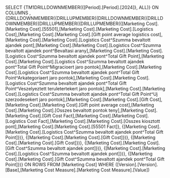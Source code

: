 SELECT {TM1DRILLDOWNMEMBER({[Period].[Period].[2024]}, ALL)} ON COLUMNS , {DRILLDOWNMEMBER({DRILLUPMEMBER({DRILLDOWNMEMBER({DRILLDOWNMEMBER({DRILLUPMEMBER({DRILLUPMEMBER({[Marketing Cost].[Marketing Cost].[55501],[Marketing Cost].[Marketing Cost].[Logistics Cost],[Marketing Cost].[Marketing Cost].[Gift point average logistics cost],[Marketing Cost].[Marketing Cost].[Logistics Cost^Szumma bevaltott ajandek pont],[Marketing Cost].[Marketing Cost].[Logistics Cost^Szumma bevaltott ajandek pont^Bevaltasi arany],[Marketing Cost].[Marketing Cost].[Logistics Cost^Szumma bevaltott ajandek pont^Total Gift Point],[Marketing Cost].[Marketing Cost].[Logistics Cost^Szumma bevaltott ajandek pont^Total Gift Point^Migracioert jaro pontok],[Marketing Cost].[Marketing Cost].[Logistics Cost^Szumma bevaltott ajandek pont^Total Gift Point^Arkategoriaert jaro pontok],[Marketing Cost].[Marketing Cost].[Logistics Cost^Szumma bevaltott ajandek pont^Total Gift Point^Veszelyeztett teruletertekert jaro pontok],[Marketing Cost].[Marketing Cost].[Logistics Cost^Szumma bevaltott ajandek pont^Total Gift Point^Uj szerzodesekert jaro pontok],[Marketing Cost].[Marketing Cost].[Gift Cost],[Marketing Cost].[Marketing Cost].[Gift point average cost],[Marketing Cost].[Marketing Cost].[Osszes bevaltott pontok teny],[Marketing Cost].[Marketing Cost].[Gift Cost Fact],[Marketing Cost].[Marketing Cost].[Logistics Cost Fact],[Marketing Cost].[Marketing Cost].[Osszes kiosztott pont],[Marketing Cost].[Marketing Cost].[55501 Fact]}, {[Marketing Cost].[Marketing Cost].[Logistics Cost^Szumma bevaltott ajandek pont^Total Gift Point]})}, {[Marketing Cost].[Marketing Cost].[Gift Cost]})}, {[Marketing Cost].[Marketing Cost].[Gift Cost]})}, {[Marketing Cost].[Marketing Cost].[Gift Cost^Szumma bevaltott ajandek pont]})}, {[Marketing Cost].[Marketing Cost].[Logistics Cost^Szumma bevaltott ajandek pont]})}, {[Marketing Cost].[Marketing Cost].[Gift Cost^Szumma bevaltott ajandek pont^Total Gift Point]})} ON ROWS FROM [Marketing Cost] WHERE ([Version].[Version].[Base],[Marketing Cost Measure].[Marketing Cost Measure].[Value])